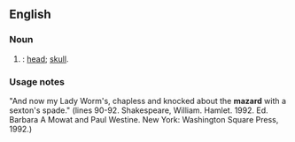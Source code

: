 ==English==

===Noun===
{{en-noun}}

# {{slang}} {{archaic}}: [[head]]; [[skull]].

===Usage notes===
"And now my Lady Worm's, chapless and knocked about the '''mazard''' with a sexton's spade." (lines 90-92. Shakespeare, William. Hamlet. 1992. Ed. Barbara A Mowat and Paul Westine. New York: Washington Square Press, 1992.)